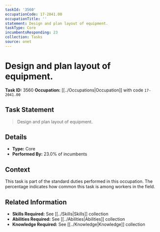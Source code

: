 ```yaml
---
taskId: '3560'
occupationCode: 17-2041.00
occupationTitle: ''
statement: Design and plan layout of equipment.
taskType: Core
incumbentsResponding: 23
collection: Tasks
source: onet
---
```

# Design and plan layout of equipment.

**Task ID:** 3560
**Occupation:** [[../Occupations|Occupation]] with code `17-2041.00`

## Task Statement

> Design and plan layout of equipment.

## Details

- **Type:** Core
- **Performed By:** 23.0% of incumbents

## Context

This task is part of the standard duties performed in this occupation. The percentage indicates how common this task is among workers in the field.

## Related Information

- **Skills Required:** See [[../Skills|Skills]] collection
- **Abilities Required:** See [[../Abilities|Abilities]] collection
- **Knowledge Required:** See [[../Knowledge|Knowledge]] collection
